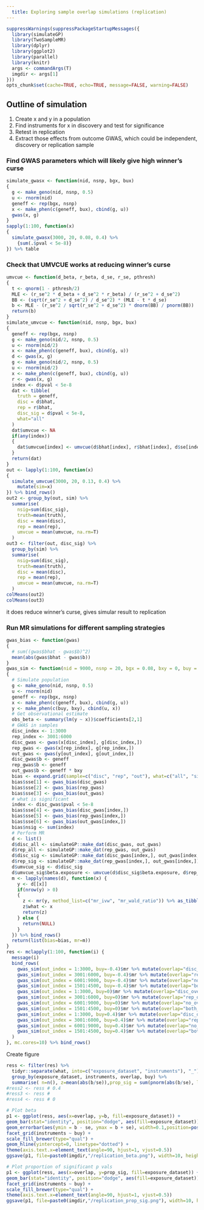 ```yaml
---
  title: Exploring sample overlap simulations (replication)
---
```


```r
suppressWarnings(suppressPackageStartupMessages({
  library(simulateGP)
  library(TwoSampleMR)
  library(dplyr)
  library(ggplot2)
  library(parallel)
  library(knitr)
  args <- commandArgs(T)
  imgdir <- args[1]
}))
opts_chunk$set(cache=TRUE, echo=TRUE, message=FALSE, warning=FALSE)
```

## Outline of simulation

1. Create x and y in a population
2. Find instruments for x in discovery and test for significance
3. Retest in replication
4. Extract those effects from outcome GWAS, which could be independent, discovery or replication sample



### Find GWAS parameters which will likely give high winner's curse


```r
simulate_gwasx <- function(nid, nsnp, bgx, bux)
{
  g <- make_geno(nid, nsnp, 0.5)
  u <- rnorm(nid)
  geneff <- rep(bgx, nsnp)
  x <- make_phen(c(geneff, bux), cbind(g, u))
  gwas(x, g)
}
sapply(1:100, function(x)
{
  simulate_gwasx(3000, 20, 0.08, 0.4) %>%
    {sum(.$pval < 5e-8)}
}) %>% table
```


### Check that UMVCUE works at reducing winner's curse

```r
umvcue <- function(d_beta, r_beta, d_se, r_se, pthresh)
{
  t <- qnorm(1 - pthresh/2)
  MLE <- (r_se^2 * d_beta + d_se^2 * r_beta) / (r_se^2 + d_se^2)
  BB <- (sqrt(r_se^2 + d_se^2) / d_se^2) * (MLE - t * d_se)
  b <- MLE - (r_se^2 / sqrt(r_se^2 + d_se^2) * dnorm(BB) / pnorm(BB))
  return(b)
}
simulate_umvcue <- function(nid, nsnp, bgx, bux)
{
  geneff <- rep(bgx, nsnp)
  g <- make_geno(nid/2, nsnp, 0.5)
  u <- rnorm(nid/2)
  x <- make_phen(c(geneff, bux), cbind(g, u))
  d <- gwas(x, g)
  g <- make_geno(nid/2, nsnp, 0.5)
  u <- rnorm(nid/2)
  x <- make_phen(c(geneff, bux), cbind(g, u))
  r <- gwas(x, g)
  index <- d$pval < 5e-8
  dat <- tibble(
    truth = geneff,
    disc = d$bhat,
    rep = r$bhat,
    disc_sig = d$pval < 5e-8,
    what="all"
  )
  dat$umvcue <- NA
  if(any(index))
  {
    dat$umvcue[index] <- umvcue(d$bhat[index], r$bhat[index], d$se[index], r$se[index], 5e-8)
  }
  return(dat)
}
out <- lapply(1:100, function(x)
{
  simulate_umvcue(3000, 20, 0.13, 0.4) %>%
    mutate(sim=x)
}) %>% bind_rows()
out2 <- group_by(out, sim) %>%
  summarise(
    nsig=sum(disc_sig), 
    truth=mean(truth),
    disc = mean(disc),
    rep = mean(rep),
    umvcue = mean(umvcue, na.rm=T)
  )
out3 <- filter(out, disc_sig) %>%
  group_by(sim) %>%
  summarise(
    nsig=sum(disc_sig), 
    truth=mean(truth),
    disc = mean(disc),
    rep = mean(rep),
    umvcue = mean(umvcue, na.rm=T)
  )
colMeans(out2)
colMeans(out3)
```

it does reduce winner's curse, gives simular result to replication


### Run MR simulations for different sampling strategies

```r
gwas_bias <- function(gwas)
{
  # sum((gwas$bhat - gwas$b)^2)
  mean(abs(gwas$bhat - gwas$b))
}
gwas_sim <- function(nid = 9000, nsnp = 20, bgx = 0.08, bxy = 0, buy = 0.4, bux = 0.4, out_index = 1:3000)
{
  # Simulate population
  g <- make_geno(nid, nsnp, 0.5)
  u <- rnorm(nid)
  geneff <- rep(bgx, nsnp)
  x <- make_phen(c(geneff, bux), cbind(g, u))
  y <- make_phen(c(buy, bxy), cbind(u, x))
  # Get observational estimate
  obs_beta <- summary(lm(y ~ x))$coefficients[2,1]
  # GWAS in samples
  disc_index <- 1:3000
  rep_index <- 3001:6000
  disc_gwas <- gwas(x[disc_index], g[disc_index,])
  rep_gwas <- gwas(x[rep_index], g[rep_index,])
  out_gwas <- gwas(y[out_index], g[out_index,])
  disc_gwas$b <- geneff
  rep_gwas$b <- geneff
  out_gwas$b <- geneff * bxy
  bias <- expand.grid(sample=c("disc", "rep", "out"), what=c("all", "sig"), bias=NA)
  bias$sse[1] <- gwas_bias(disc_gwas)
  bias$sse[2] <- gwas_bias(rep_gwas)
  bias$sse[3] <- gwas_bias(out_gwas)
  # what is significant
  index <- disc_gwas$pval < 5e-8
  bias$sse[4] <- gwas_bias(disc_gwas[index,])
  bias$sse[5] <- gwas_bias(rep_gwas[index,])
  bias$sse[6] <- gwas_bias(out_gwas[index,])
  bias$nsig <- sum(index)
  # Perform MR
  d <- list()
  d$disc_all <- simulateGP::make_dat(disc_gwas, out_gwas)
  d$rep_all <- simulateGP::make_dat(rep_gwas, out_gwas)
  d$disc_sig <- simulateGP::make_dat(disc_gwas[index,], out_gwas[index,])
  d$rep_sig <- simulateGP::make_dat(rep_gwas[index,], out_gwas[index,])
  d$umvcue_sig <- d$disc_sig
  d$umvcue_sig$beta.exposure <- umvcue(d$disc_sig$beta.exposure, d$rep_sig$beta.exposure, d$disc_sig$se.exposure, d$rep_sig$se.exposure, 5e-8)
  m <- lapply(names(d), function(x) {
    y <- d[[x]]
    if(nrow(y) > 0)
    {
      z <- mr(y, method_list=c("mr_ivw", "mr_wald_ratio")) %>% as_tibble()
      z$what <- x
      return(z)
    } else {
      return(NULL)
    }
  }) %>% bind_rows()
  return(list(bias=bias, mr=m))
}
res <- mclapply(1:100, function(i) {
  message(i)
  bind_rows(
    gwas_sim(out_index = 1:3000, buy=-0.4)$mr %>% mutate(overlap="disc_overlap", buy=-0.4),
    gwas_sim(out_index = 3001:6000, buy=-0.4)$mr %>% mutate(overlap="rep_overlap", buy=-0.4),
    gwas_sim(out_index = 6001:9000, buy=-0.4)$mr %>% mutate(overlap="no_overlap", buy=-0.4),
    gwas_sim(out_index = 1501:4500, buy=-0.4)$mr %>% mutate(overlap="both_overlap", buy=-0.4),
    gwas_sim(out_index = 1:3000, buy=0)$mr %>% mutate(overlap="disc_overlap", buy=0),
    gwas_sim(out_index = 3001:6000, buy=0)$mr %>% mutate(overlap="rep_overlap", buy=0),
    gwas_sim(out_index = 6001:9000, buy=0)$mr %>% mutate(overlap="no_overlap", buy=0),
    gwas_sim(out_index = 1501:4500, buy=0)$mr %>% mutate(overlap="both_overlap", buy=0),
    gwas_sim(out_index = 1:3000, buy=0.4)$mr %>% mutate(overlap="disc_overlap", buy=0.4),
    gwas_sim(out_index = 3001:6000, buy=0.4)$mr %>% mutate(overlap="rep_overlap", buy=0.4),
    gwas_sim(out_index = 6001:9000, buy=0.4)$mr %>% mutate(overlap="no_overlap", buy=0.4),
    gwas_sim(out_index = 1501:4500, buy=0.4)$mr %>% mutate(overlap="both_overlap", buy=0.4)
  )
}, mc.cores=10) %>% bind_rows()
```

Create figure

```r
ress <- filter(res) %>%
  tidyr::separate(what, into=c("exposure_dataset", "instruments"), "_") %>%
  group_by(exposure_dataset, instruments, overlap, buy) %>%
  summarise( n=n(), z=mean(abs(b/se)),prop_sig = sum(pnorm(abs(b/se), lower.tail=FALSE) < 0.05) / n(), se=sd(b)/sqrt(n),b=mean(b))
#ress2 <- ress # 0.4
#ress3 <- ress # 
#ress4 <- ress # 0

# Plot beta
p1 <- ggplot(ress, aes(x=overlap, y=b, fill=exposure_dataset)) +
geom_bar(stat="identity", position="dodge", aes(fill=exposure_dataset)) +
geom_errorbar(aes(ymin = b - se, ymax = b + se), width=0.1,position=position_dodge(0.9)) +
facet_grid(instruments ~ buy) +
scale_fill_brewer(type="qual") +
geom_hline(yintercept=0, linetype="dotted") +
theme(axis.text.x=element_text(angle=90, hjust=1, vjust=0.5))
ggsave(p1, file=paste0(imgdir,"/replication_beta.png"), width=10, height=10)

# Plot proportion of significant p vals
p1 <- ggplot(ress, aes(x=overlap, y=prop_sig, fill=exposure_dataset)) +
geom_bar(stat="identity", position="dodge", aes(fill=exposure_dataset)) +
facet_grid(instruments ~ buy) +
scale_fill_brewer(type="qual") +
theme(axis.text.x=element_text(angle=90, hjust=1, vjust=0.5))
ggsave(p1, file=paste0(imgdir,"/replication_prop_sig.png"), width=10, height=10)
```